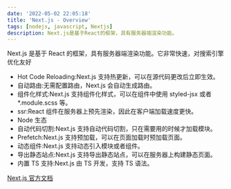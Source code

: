 ```yaml
---
date: '2022-05-02 22:05:18'
title: 'Next.js - Overview'
tags: [nodejs, javascript, Nextjs]
description: Next.js是基于React的框架，具有服务器端渲染功能。
---
```


Next.js 是基于 React 的框架，具有服务器端渲染功能。它非常快速，对搜索引擎优化友好

- Hot Code Reloading:Next.js 支持热更新，可以在源代码更改后立即生效。
- 自动路由:无需配置路由，Next.js 会自动生成路由。
- 组件化样式:Next.js 支持组件化样式，可以在组件中使用 styled-jsx 或者\*.module.scss 等。
- ssr:React 组件在服务器上预先渲染，因此在客户端加载速度更快。
- Node 生态
- 自动代码切割:Next.js 支持自动代码切割，只在需要用的时候才加载模块。
- Prefetch:Next.js 支持预加载，可以在页面加载时预加载页面。
- 动态组件:Next.js 支持动态引入模块或者组件。
- 导出静态站点:Next.js 支持导出静态站点，可以在服务器上构建静态页面。
- 内置 TS 支持:Next.js 由 TS 开发，支持 TS 语法。

[Next.js 官方文档](https://nextjs.org/docs)
